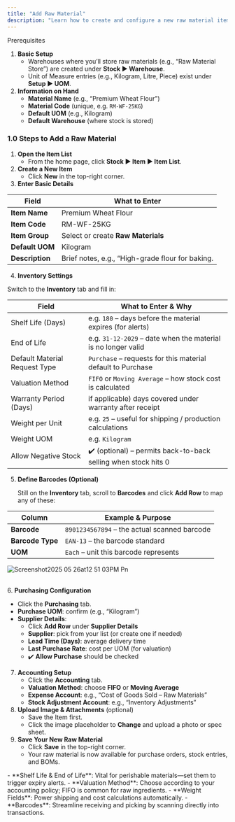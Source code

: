 ```yaml
---
title: "Add Raw Material"
description: "Learn how to create and configure a new raw material item in your CGIC App so you can accurately track input inventory and streamline production planning."
---
```


<Info>
  Prerequisites

  1. **Basic Setup**
     - Warehouses where you’ll store raw materials (e.g., “Raw Material Store”) are created under **Stock ▶️ Warehouse**.
     - Unit of Measure entries (e.g., Kilogram, Litre, Piece) exist under **Setup ▶️ UOM**.
  2. **Information on Hand**
     - **Material Name** (e.g., “Premium Wheat Flour”)
     - **Material Code** (unique, e.g. `RM-WF-25KG`)
     - **Default UOM** (e.g., Kilogram)
     - **Default Warehouse** (where stock is stored)
</Info>

### 1.0 Steps to Add a Raw Material

1. **Open the Item List**
   - From the home page, click **Stock ▶️ Item ▶️ Item List**.
2. **Create a New Item**
   - Click **New** in the top-right corner.
3. **Enter Basic Details**

| Field           | What to Enter                                    |
| --------------- | ------------------------------------------------ |
| **Item Name**   | Premium Wheat Flour                              |
| **Item Code**   | RM-WF-25KG                                       |
| **Item Group**  | Select or create **Raw Materials**               |
| **Default UOM** | Kilogram                                         |
| **Description** | Brief notes, e.g., “High-grade flour for baking. |

4. **Inventory Settings**

Switch to the **Inventory** tab and fill in:

| Field                         | What to Enter & Why                                            |
| ----------------------------- | -------------------------------------------------------------- |
| Shelf Life (Days)             | e.g. `180` – days before the material expires (for alerts)     |
| End of Life                   | e.g. `31-12-2029` – date when the material is no longer valid  |
| Default Material Request Type | `Purchase` – requests for this material default to Purchase    |
| Valuation Method              | `FIFO` or `Moving Average` – how stock cost is calculated      |
| Warranty Period (Days)        | if applicable) days covered under warranty after receipt       |
| Weight per Unit               | e.g. `25` – useful for shipping / production calculations      |
| Weight UOM                    | e.g. `Kilogram`                                                |
| Allow Negative Stock          | ✔️ (optional) – permits back-to-back selling when stock hits 0 |

5. **Define Barcodes (Optional)**

   Still on the **Inventory** tab, scroll to **Barcodes** and click **Add Row** to map any of these:

| Column           | Example & Purpose                            |
| ---------------- | -------------------------------------------- |
| **Barcode**      | `8901234567894` – the actual scanned barcode |
| **Barcode Type** | `EAN-13` – the barcode standard              |
| **UOM**          | `Each` – unit this barcode represents        |

![Screenshot2025 05 26at12 51 03PM Pn](/images/Screenshot2025-05-26at12.51.03PM.png)

\
6. **Purchasing Configuration**

- Click the **Purchasing** tab.
- **Purchase UOM**: confirm (e.g., “Kilogram”)
- **Supplier Details**:
  - Click **Add Row** under **Supplier Details**
  - **Supplier**: pick from your list (or create one if needed)
  - **Lead Time (Days)**: average delivery time
  - **Last Purchase Rate**: cost per UOM (for valuation)
  - ✔️ **Allow Purchase** should be checked

7. **Accounting Setup**
   - Click the **Accounting** tab.
   - **Valuation Method**: choose **FIFO** or **Moving Average**
   - **Expense Account**: e.g., “Cost of Goods Sold – Raw Materials”
   - **Stock Adjustment Account**: e.g., “Inventory Adjustments”
8. **Upload Image & Attachments** (optional)
   - Save the Item first.
   - Click the image placeholder to **Change** and upload a photo or spec sheet.
9. **Save Your New Raw Material**
   - Click **Save** in the top-right corner.
   - Your raw material is now available for purchase orders, stock entries, and BOMs.

<Tip>
  - **Shelf Life & End of Life**: Vital for perishable materials—set them to trigger expiry alerts.
  - **Valuation Method**: Choose according to your accounting policy; FIFO is common for raw ingredients.
  - **Weight Fields**: Power shipping and cost calculations automatically.
  - **Barcodes**: Streamline receiving and picking by scanning directly into transactions.
</Tip>